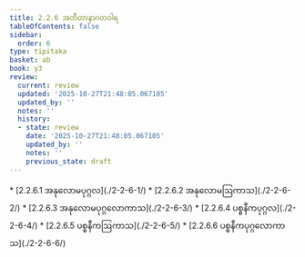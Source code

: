 ```yaml
---
title: 2.2.6 အတီတာနာဂတဝါရ
tableOfContents: false
sidebar:
  order: 6
type: tipitaka
basket: ab
book: y3
review:
  current: review
  updated: '2025-10-27T21:48:05.067105'
  updated_by: ''
  notes: ''
  history:
  - state: review
    date: '2025-10-27T21:48:05.067105'
    updated_by: ''
    notes: ''
    previous_state: draft
---
```



<ReviewStatus review={frontmatter.review} showDetails={true} />

<HypothesisAnnotation frontmatter={frontmatter} />

<DynamicBreadcrumb />



<TableOfContents book="y3" section="2.2.6">
* [2.2.6.1 အနုလောမပုဂ္ဂလ](./2-2-6-1/)
* [2.2.6.2 အနုလောမဩကာသ](./2-2-6-2/)
* [2.2.6.3 အနုလောမပုဂ္ဂလောကာသ](./2-2-6-3/)
* [2.2.6.4 ပစ္စနီကပုဂ္ဂလ](./2-2-6-4/)
* [2.2.6.5 ပစ္စနီကဩကာသ](./2-2-6-5/)
* [2.2.6.6 ပစ္စနီကပုဂ္ဂလောကာသ](./2-2-6-6/)
</TableOfContents>